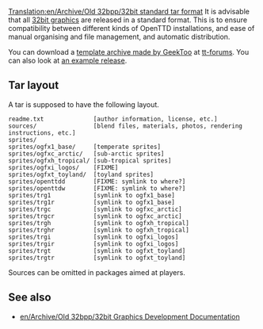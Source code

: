 [[Translation:en/Archive/Old 32bpp/32bit standard tar format]]
It is advisable that all [[en/Archive/Old 32bpp/32bit Graphics Development|32bit graphics]] are released in a standard format. This is to ensure compatibility between different kinds of OpenTTD installations, and ease of manual organising and file management, and automatic distribution.

You can download a [http://www.tt-forums.net/download/file.php?id=123411 template archive made by GeekToo] at [http://www.tt-forums.net/viewtopic.php?p=852091#p852091 tt-forums]. You can also look at [http://jupix.info/openttd/gfxdev-repo/index.php?act=file&id=195 an example release].

==Tar layout==

A tar is supposed to have the following layout.

<pre>
readme.txt              [author information, license, etc.]
sources/                [blend files, materials, photos, rendering instructions, etc.]
sprites/
sprites/ogfx1_base/     [temperate sprites]
sprites/ogfxc_arctic/   [sub-arctic sprites]
sprites/ogfxh_tropical/ [sub-tropical sprites]
sprites/ogfxi_logos/    [FIXME]
sprites/ogfxt_toyland/  [toyland sprites]
sprites/openttdd        [FIXME: symlink to where?]
sprites/openttdw        [FIXME: symlink to where?]
sprites/trg1            [symlink to ogfx1_base]
sprites/trg1r           [symlink to ogfx1_base]
sprites/trgc            [symlink to ogfxc_arctic]
sprites/trgcr           [symlink to ogfxc_arctic]
sprites/trgh            [symlink to ogfxh_tropical]
sprites/trghr           [symlink to ogfxh_tropical]
sprites/trgi            [symlink to ogfxi_logos]
sprites/trgir           [symlink to ogfxi_logos]
sprites/trgt            [symlink to ogfxt_toyland]
sprites/trgtr           [symlink to ogfxt_toyland]
</pre>

Sources can be omitted in packages aimed at players.

==See also==

* [[en/Archive/Old 32bpp/32bit Graphics Development Documentation]]